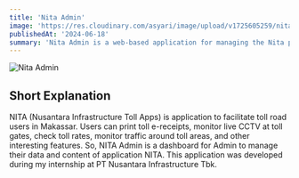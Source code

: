 ```yaml
---
title: 'Nita Admin'
image: 'https://res.cloudinary.com/asyari/image/upload/v1725605259/nita-admin-cover_f1lbbm.png'
publishedAt: '2024-06-18'
summary: 'Nita Admin is a web-based application for managing the Nita platform.'
---
```


![Nita Admin](https://res.cloudinary.com/asyari/image/upload/v1725605259/nita-admin-cover_f1lbbm.png)

## Short Explanation

NITA (Nusantara Infrastructure Toll Apps) is application to facilitate toll road users in Makassar. Users can print toll e-receipts, monitor live CCTV at toll gates, check toll rates, monitor traffic around toll areas, and other interesting features. So, NITA Admin is a dashboard for Admin to manage their data and content of application NITA. This application was developed during my internship at PT Nusantara Infrastructure Tbk.

